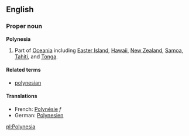 ==English==

===Proper noun===
'''Polynesia'''

#Part of [[Oceania]] including [[Easter Island]], [[Hawaii]], [[New Zealand]], [[Samoa]], [[Tahiti]], and [[Tonga]].<!-- perhaps others -->

====Related terms====
*[[polynesian]]<!-- uppercase, lowercase, or both? -->

====Translations====
*French: [[Polynésie]] ''f''
*German: [[Polynesien]]

[[pl:Polynesia]]